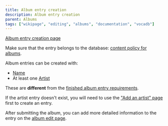 ---
title: Album entry creation
description: Album entry creation
parent: Albums
tags: ["wikipage", "editing", "albums", "documentation", "vocadb"]
---


<Navigation />

[Album entry creation page](https://vocadb.net/Album/Create)

Make sure that the entry belongs to the database: [content policy for albums](/docs/other-guidelines/content-policy#albums).

Album entries can be created with:

- [Name](/docs/albums/album-entry-editing#tab-basic-info)
- At least one [Artist](/docs/albums/album-entry-editing#tab-artists)

These are **different** from the [finished album entry requirements](/docs/albums/album-entry-editing#finished-album-entry-requirements).

If the artist entry doesn't exist, you will need to use the ["Add an artist" page](https://vocadb.net/Artist/Create) first to create an entry.

After submitting the album, you can add more detailed information to the entry on the [album edit page](/docs/albums/album-entry-editing).
